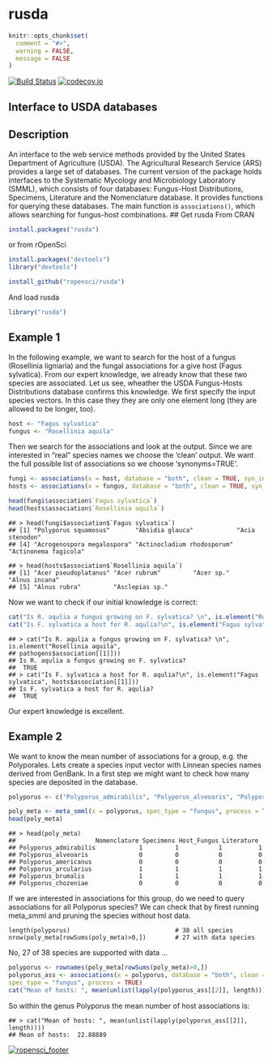 rusda
=======

```r
knitr::opts_chunk$set(
  comment = "#>",
  warning = FALSE,
  message = FALSE
)
```

[![Build Status](https://api.travis-ci.org/ropensci/rusda.png)](https://travis-ci.org/ropensci/rusda)
[![codecov.io](https://codecov.io/github/ropensci/rusda/coverage.svg?branch=master)](https://codecov.io/github/ropensci/rusda?branch=master)

## Interface to USDA databases

## Description

An interface to the web service methods provided by the United States Department of Agriculture (USDA). The Agricultural Research Service (ARS) provides a large set of databases. The current version of the package holds interfaces to the Systematic Mycology and Microbiology Laboratory (SMML), which consists of four databases: Fungus-Host Distributions, Specimens, Literature and the Nomenclature database. It provides functions for querying these databases. The main function is `associations()`, which allows searching for fungus-host combinations.
## Get rusda
From CRAN
```r
install.packages("rusda")
```
or from rOpenSci
```r
install.packages("devtools")
library("devtools")

install_github("ropensci/rusda")
```
And load rusda
```r
library("rusda")
```
## Example 1
In the following example, we want to search for the host of a fungus (Rosellinia ligniaria) and the fungal associations for a give host (Fagus sylvatica). From our expert knowledge, we already know that these two species are associated. Let us see, wheather the USDA Fungus-Hosts Distributions database confirms this knowledge. 
We first specify the input species vectors. In this case they they are only one element long (they are allowed to be longer, too).
```r
host <- "Fagus sylvatica"
fungus <- "Rosellinia aquila"
```
Then we search for the associations and look at the output. Since we are interested in "real" species names we choose the 'clean' output. We want the full possible list of associations so we choose 'synonyms=TRUE'. 
```r
fungi <- associations(x = host, database = "both", clean = TRUE, syn_include = TRUE, spec_type = "plant", process = TRUE)
hosts <- associations(x = fungus, database = "both", clean = TRUE, syn_include = TRUE, spec_type = "fungus", process = TRUE)

head(fungi$association$`Fagus sylvatica`)
head(hosts$association$`Rosellinia aquila`)
```

```
## > head(fungi$association$`Fagus sylvatica`)
## [1] "Polyporus squamosus"       "Absidia glauca"            "Acia stenodon"            
## [4] "Acrogenospora megalospora" "Actinocladium rhodosporum" "Actinonema fagicola"

## > head(hosts$association$`Rosellinia aquila`)
## [1] "Acer pseudoplatanus" "Acer rubrum"         "Acer sp."            "Alnus incana"       
## [5] "Alnus rubra"         "Asclepias sp." 
```

Now we want to check if our initial knowledge is correct:
```r
cat("Is R. aqulia a fungus growing on F. sylvatica? \n", is.element("Rosellinia aquila", pathogens$association[[1]]))
cat("Is F. sylvatica a host for R. aqulia?\n", is.element("Fagus sylvatica", hosts$association[[1]]))
```

```
## > cat("Is R. aqulia a fungus growing on F. sylvatica? \n", is.element("Rosellinia aquila",
## pathogens$association[[1]]))
## Is R. aqulia a fungus growing on F. sylvatica? 
##  TRUE
## > cat("Is F. sylvatica a host for R. aqulia?\n", is.element("Fagus sylvatica", hosts$association[[1]]))
## Is F. sylvatica a host for R. aqulia?
##  TRUE
```
Our expert knowledge is excellent.

## Example 2
We want to know the mean number of associations for a group, e.g. the Polyporales. Lets create a species input vector with Linnean species names derived from GenBank. In a first step we might want to check how many species are deposited in the database.
```r
polyporus <- c("Polyporus_admirabilis", "Polyporus_alveoaris", "Polyporus_americanus", "Polyporus_arcularius", "Polyporus_brumalis", "Polyporus_chozeniae", "Polyporus_ciliatus", "Polyporus_corylinus", "Polyporus_craterellus", "Polyporus_dictyopus", "Polyporus_favescens", "Polyporus_fraxineus", "Polyporus_gayanus", "Polyporus_grammocephalus", "Polyporus_guianensis", "Polyporus_lepideus", "Polyporus_leprieurii", "Polyporus_leptocephalus", "Polyporus_longiporus", "Polyporus_melanopus", "Polyporus_meridionalis", "Polyporus_pinsitus", "Polyporus_pseudobetulinus", "Polyporus_radicatus", "Polyporus_rhizophilus", "Polyporus_squamosus", "Polyporus_squamulosus", "Polyporus_submelanopus", "Polyporus_subvarius", "Polyporus_tenuiculus", "Polyporus_tessellatus", "Polyporus_tricholoma", "Polyporus_tuberaster", "Polyporus_tubiformis", "Polyporus_udus", "Polyporus_umbellatus", "Polyporus_varius", "Polyporus_virgatus")

poly_meta <- meta_smml(x = polyporus, spec_type = "fungus", process = TRUE)
head(poly_meta)
```
```
## > head(poly_meta)
##                      Nomenclature Specimens Host_Fungus Literature
## Polyporus_admirabilis            1         1           1          1
## Polyporus_alveoaris              0         0           0          0
## Polyporus_americanus             0         0           0          0
## Polyporus_arcularius             1         1           1          1
## Polyporus_brumalis               1         1           1          1
## Polyporus_chozeniae              0         0           0          0
```
If we are interested in associations for this group, do we need to query associations for all Polyporus species? We can check that by firest running meta_smml and pruning the species without host data.

```
length(polyporus)                             # 38 all species
nrow(poly_meta[rowSums(poly_meta)>0,])        # 27 with data species
```
No, 27 of 38 species are supported with data ...
```r
polyporus <- rownames(poly_meta[rowSums(poly_meta)>0,])
polyporus_ass <- associations(x = polyporus, database = "both", clean = TRUE, syn_include = TRUE,
spec_type = "fungus", process = TRUE)
cat("Mean of hosts: ", mean(unlist(lapply(polyporus_ass[[2]], length))))
```
So within the genus Polyporus the mean number of host associations is:
```
## > cat("Mean of hosts: ", mean(unlist(lapply(polyporus_ass[[2]], length))))
## Mean of hosts:  22.88889
```


[![ropensci_footer](http://ropensci.org/public_images/github_footer.png)](http://ropensci.org)
